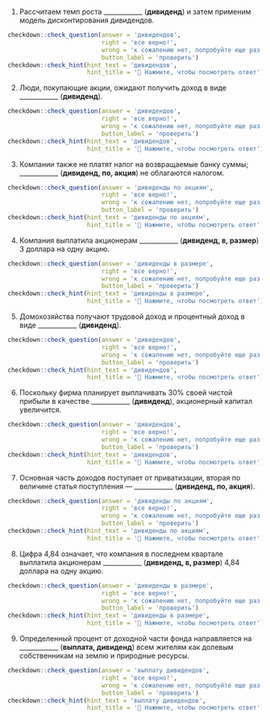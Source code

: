 
(@) Рассчитаем темп роста ____________ (**дивиденд**) и затем применим модель дисконтирования дивидендов.

```r
checkdown::check_question(answer = 'дивидендов', 
                          right = 'все верно!', 
                          wrong = 'к сожалению нет, попробуйте еще раз...',
                          button_label = 'проверить')
checkdown::check_hint(hint_text = 'дивидендов',
                      hint_title = '🔎 Нажмите, чтобы посмотреть ответ')
```


(@) Люди, покупающие акции, ожидают получить доход в виде ____________ (**дивиденд**).

```r
checkdown::check_question(answer = 'дивидендов', 
                          right = 'все верно!', 
                          wrong = 'к сожалению нет, попробуйте еще раз...',
                          button_label = 'проверить')
checkdown::check_hint(hint_text = 'дивидендов',
                      hint_title = '🔎 Нажмите, чтобы посмотреть ответ')
```


(@) Компании также не платят налог на возвращаемые банку суммы; ____________ (**дивиденд, по, акция**) не облагаются налогом.

```r
checkdown::check_question(answer = 'дивиденды по акциям', 
                          right = 'все верно!', 
                          wrong = 'к сожалению нет, попробуйте еще раз...',
                          button_label = 'проверить')
checkdown::check_hint(hint_text = 'дивиденды по акциям',
                      hint_title = '🔎 Нажмите, чтобы посмотреть ответ')
```


(@) Компания выплатила акционерам ____________ (**дивиденд, в, размер**) 3 доллара на одну акцию.

```r
checkdown::check_question(answer = 'дивиденды в размере', 
                          right = 'все верно!', 
                          wrong = 'к сожалению нет, попробуйте еще раз...',
                          button_label = 'проверить')
checkdown::check_hint(hint_text = 'дивиденды в размере',
                      hint_title = '🔎 Нажмите, чтобы посмотреть ответ')
```


(@) Домохозяйства получают трудовой доход и процентный доход в виде ____________ (**дивиденд**).

```r
checkdown::check_question(answer = 'дивидендов', 
                          right = 'все верно!', 
                          wrong = 'к сожалению нет, попробуйте еще раз...',
                          button_label = 'проверить')
checkdown::check_hint(hint_text = 'дивидендов',
                      hint_title = '🔎 Нажмите, чтобы посмотреть ответ')
```


(@) Поскольку фирма планирует выплачивать 30% своей чистой прибыли в качестве ____________ (**дивиденд**), акционерный капитал увеличится.

```r
checkdown::check_question(answer = 'дивидендов', 
                          right = 'все верно!', 
                          wrong = 'к сожалению нет, попробуйте еще раз...',
                          button_label = 'проверить')
checkdown::check_hint(hint_text = 'дивидендов',
                      hint_title = '🔎 Нажмите, чтобы посмотреть ответ')
```


(@) Основная часть доходов поступает от приватизации, вторая по величине статья поступления — ____________ (**дивиденд, по, акция**).

```r
checkdown::check_question(answer = 'дивиденды по акциям', 
                          right = 'все верно!', 
                          wrong = 'к сожалению нет, попробуйте еще раз...',
                          button_label = 'проверить')
checkdown::check_hint(hint_text = 'дивиденды по акциям',
                      hint_title = '🔎 Нажмите, чтобы посмотреть ответ')
```


(@) Цифра 4,84 означает, что компания в последнем квартале выплатила акционерам ____________ (**дивиденд, в, размер**) 4,84 доллара на одну акцию.

```r
checkdown::check_question(answer = 'дивиденды в размере', 
                          right = 'все верно!', 
                          wrong = 'к сожалению нет, попробуйте еще раз...',
                          button_label = 'проверить')
checkdown::check_hint(hint_text = 'дивиденды в размере',
                      hint_title = '🔎 Нажмите, чтобы посмотреть ответ')
```


(@) Определенный процент от доходной части фонда направляется на ____________ (**выплата, дивиденд**) всем жителям как долевым собственникам на землю и природные ресурсы.

```r
checkdown::check_question(answer = 'выплату дивидендов', 
                          right = 'все верно!', 
                          wrong = 'к сожалению нет, попробуйте еще раз...',
                          button_label = 'проверить')
checkdown::check_hint(hint_text = 'выплату дивидендов',
                      hint_title = '🔎 Нажмите, чтобы посмотреть ответ')
```

